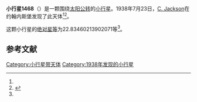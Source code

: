 {{Infobox planet
| bgcolour = #FFFFC0
| name = 1468 Zomba
| symbol = 
| image = 
| caption = 
| discovery = yes
| discovery_ref = 
| discoverer = [[C._Jackson|C. Jackson]]
| discovery_site = [[约翰内斯堡|约翰内斯堡]] 
| discovered = 1938年7月23日
| designations = yes
| mp_name = 
| named_after = 
| alt_names = 
| mp_category = [[越火小行星|越火小行星]]
| orbit_ref = <ref name="a">[http://ssd.jpl.nasa.gov/sbdb.cgi?sstr=1468 1468 Zomba] {{Wayback|url=http://ssd.jpl.nasa.gov/sbdb.cgi?sstr=1468 |date=20201118194741 }}，小行星數據庫瀏覽器（JPL Small-Body Database Browser）－[[美国国家航空航天局|美国国家航空航天局]]喷气推进实验室</ref>
| epoch = 2456400.5 (2013年4月18日更新)
| aphelion = {{convert|2.789996033610326|AU|km|3|abbr=on|lk=out}}
| perihelion = {{convert|1.601997149460411|AU|km|3|abbr=on}}
| semimajor = {{convert|2.195996591535369|AU|km|3|abbr=on}}
| eccentricity = 0.270491969
| period = 1188.627898 [[日|日]]<br />3.25[[儒略年|儒略年]]
| avg_speed = 
| inclination = 9.94296658344202
| asc_node = 308.9705325264219
| mean_anomaly = 
| arg_peri = 22.83460213902071
| satellites = 
| physical_characteristics = yes
| dimensions = 
| mass = 
| density = 
| surface_grav = 
| escape_velocity = 
| sidereal_day = 
| axial_tilt = 
| pole_ecliptic_lat = 
| pole_ecliptic_lon = 
| albedo = 
| temperatures= 
| temp_name1 = 
| mean_temp_1 = 
| max_temp_1 = 
| temp_name2 = 
| max_temp_2 = 
| spectral_type = 
| abs_magnitude = 22.83460213902071
}}

'''小行星1468'''（{{lang-en|1468 Zomba}}）是一颗围绕[[太阳|太阳]][[公转|公转]]的[[小行星|小行星]]。1938年7月23日，[[C._Jackson|C. Jackson]]在约翰内斯堡发现了此天体<ref name="a" /><ref>{{cite news|title=小行星列表|url=http://cfa-www.harvard.edu/iau/lists/NumberedMPs.txt|accessdate=2013-07-08|newspaper=哈佛大学|archive-date=2008-05-17|archive-url=https://web.archive.org/web/20080517010638/http://cfa-www.harvard.edu/iau/lists/NumberedMPs.txt|dead-url=no}}</ref>。

这颗小行星的[[绝对星等|绝对星等]]为22.83460213902071等<ref name="a" />。

==参考文献==
{{reflist}}
{{Minor Planet Number|[[小行星1467|小行星1467]]|[[小行星1469|小行星1469]]}}

{{小天体}}

[[Category:小行星带天体|Category:小行星带天体]]
[[Category:1938年发现的小行星|Category:1938年发现的小行星]]

{{asteroid-stub}}